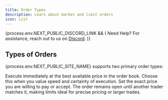 ```yaml
---
title: Order Types
description: Learn about market and limit orders
icon: List
---
```



{process.env.NEXT_PUBLIC_DISCORD_LINK && (
<Callout>
  Need Help? For assistance, reach out to us on <a href={process.env.NEXT_PUBLIC_DISCORD_LINK} target="_blank">Discord</a>.
</Callout>
)}

## Types of Orders

{process.env.NEXT_PUBLIC_SITE_NAME} supports two primary order types:

<Accordions type="single" collapsible>
  <Accordion title="Market orders" value="market">
    Execute immediately at the best available price in the order book. Choose
    this when you value speed and certainty of execution.
  </Accordion>
  <Accordion title="Limit orders" value="limit">
    Set the exact price you are willing to pay or accept. The order remains
    open until another trader matches it, making limits ideal for precise
    pricing or larger trades.
  </Accordion>
</Accordions>
